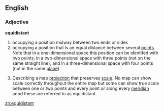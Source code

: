==English==

===Adjective===
'''equidistant'''
# occupying a position midway between two ends or sides
# occupying a position that is an equal distance between several [[point]]s.  Note that in a one-dimensional space this position can be identifed with two points, in a two-dimensional space with three points (not on the same straight line), and in a three-dimensional space with four points (not in the same [[plane]]).
#{{cartography}} Describing a map [[projection]] that preserves [[scale]]. No map can show scale correctly throughout the entire map but some can show true scale between one or two points and every point or along every [[meridian]] anbd these are referred to as equidistant.

[[zh:equidistant]]